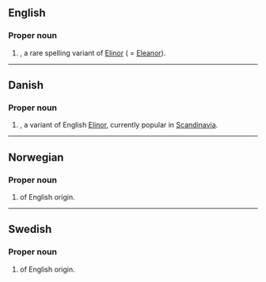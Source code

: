 ==English==

===Proper noun===
{{infl|en|proper noun}}

# {{given name|female}}, a rare spelling variant of [[Elinor]] ( = [[Eleanor]]).

----

==Danish==

===Proper noun===
{{infl|da|proper noun}}

# {{given name|female||da:}}, a variant of English [[Elinor]], currently popular in [[Scandinavia]].

----

==Norwegian==

===Proper noun===
{{infl|no|proper noun}}

# {{given name|female||no:}} of English origin.

----

==Swedish==

===Proper noun===
{{infl|sv|proper noun}}

# {{given name|female||sv:}} of English origin.